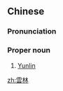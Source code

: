 {{also|云林}}
==Chinese==
{{zh-forms|s=云林}}

===Pronunciation===
{{zh-pron
|m=Yúnlín
|c=wan4 lam4
|h=pfs=Yùn-lìm
|mn=Hûn-lîm
|cat=pn
}}

===Proper noun===
{{zh-proper noun}}

# [[Yunlin]] {{gloss|county in Taiwan}}

{{zh-cat|Taiwan}}

[[zh:雲林]]